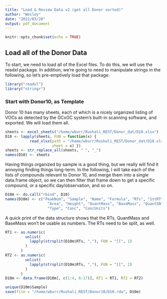 ```yaml
---
title: "Load & Review Data v2 (get all Donor sorted)"
author: "Wesley"
date: "2022/03/28"
output: pdf_document
---
```


```r
knitr::opts_chunk$set(echo = TRUE)
```

## Load all of the Donor Data

To start, we need to load all of the Excel files. To do this, we will use the
readxl package. In addition, we're going to need to manipulate strings in 
the following, so let's pre-emptively load that package.

```r
library("readxl")
library("stringr")
```

### Start with Donor10, as Template

Donor 10 has many sheets, each of which is a nicely organized listing of VOCs
as detected by the GCxGC system's built-in scanning software, and exported. 
We will load them all. 

```r
sheets <- excel_sheets("/home/wburr/Rushali_REST/Donor_dat/D10.xlsx")  # note: spaces in names
D10 <- lapply(sheets, FUN = function(x) {
           read_xlsx(path = "/home/wburr/Rushali_REST/Donor_dat/D10.xlsx",
                     sheet = x) })
sheets <- str_replace_all(sheets, " ", "_")
names(D10) <- sheets
```

Having things organized by sample is a good thing, but we really will
find it annoying finding things long-term. In the following, I will take each
of the lists of compounds relevant to Donor 10, and merge them into a single
data.frame object, so we can then filter that frame down to get a specific
compound, or a specific day/observation, and so on.

```r
D10m <- do.call("rbind", D10)
names(D10m) <- c("PeakNum", "Sample", "Name", "Formula", "RTs", "1stRT","2ndRT","Similarity",
                   "Area", "Height", "QuantMass", "BaseMass", "QuantSN", "PeakSN",
                   "Type", "Conc", "ConcUnits")
```

A quick print of the data structure shows that the RTs, QuantMass and BaseMass
won't be usable as numbers. The RTs need to be split, as well.

```r
RT1 <- as.numeric(
         unlist(
           lapply(strsplit(D10m$RTs, ","), FUN = "[[", 1)
         )
       )
RT2 <- as.numeric(
         unlist(
           lapply(strsplit(D10m$RTs, ","), FUN = "[[", 2)
         )
       )
D10m <- data.frame(D10m[, c(1:4, 6:17)], RT1 = RT1, RT2 = RT2)
```

```r
unique(D10m$Sample)
save(file = "/home/wburr/Rushali_REST/Donor10/D10.rda", D10m)
```
